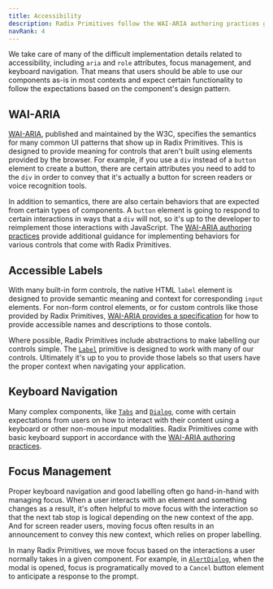 ```yaml
---
title: Accessibility
description: Radix Primitives follow the WAI-ARIA authoring practices guidelines and are tested in a wide selection of modern browsers and commonly used assistive technologies.
navRank: 4
---
```


We take care of many of the difficult implementation details related to accessibility, including `aria` and `role` attributes, focus management, and keyboard navigation. That means that users should be able to use our components as-is in most contexts and expect certain functionality to follow the expectations based on the component's design pattern.

## WAI-ARIA

[WAI-ARIA](https://www.w3.org/TR/wai-aria-1.2/), published and maintained by the W3C, specifies the semantics for many common UI patterns that show up in Radix Primitives. This is designed to provide meaning for controls that aren't built using elements provided by the browser. For example, if you use a `div` instead of a `button` element to create a button, there are certain attributes you need to add to the `div` in order to convey that it's actually a button for screen readers or voice recognition tools.

In addition to semantics, there are also certain behaviors that are expected from certain types of components. A `button` element is going to respond to certain interactions in ways that a `div` will not, so it's up to the developer to reimplement those interactions with JavaScript. The [WAI-ARIA authoring practices](https://www.w3.org/TR/wai-aria-practices-1.2/) provide additional guidance for implementing behaviors for various controls that come with Radix Primitives.

## Accessible Labels

With many built-in form controls, the native HTML `label` element is designed to provide semantic meaning and context for corresponding `input` elements. For non-form control elements, or for custom controls like those provided by Radix Primitives, [WAI-ARIA provides a specification](https://www.w3.org/TR/wai-aria-1.2/#namecalculation) for how to provide accessible names and descriptions to those contols.

Where possible, Radix Primitives include abstractions to make labelling our controls simple. The [`Label`](./label) primitive is designed to work with many of our controls. Ultimately it's up to you to provide those labels so that users have the proper context when navigating your application.

## Keyboard Navigation

Many complex components, like [`Tabs`](./tabs) and [`Dialog`](./dialog), come with certain expectations from users on how to interact with their content using a keyboard or other non-mouse input modalities. Radix Primitives come with basic keyboard support in accordance with the [WAI-ARIA authoring practices](https://www.w3.org/TR/wai-aria-practices-1.2/).

## Focus Management

Proper keyboard navigation and good labelling often go hand-in-hand with managing focus. When a user interacts with an element and something changes as a result, it's often helpful to move focus with the interaction so that the next tab stop is logical depending on the new context of the app. And for screen reader users, moving focus often results in an announcement to convey this new context, which relies on proper labelling.

In many Radix Primitives, we move focus based on the interactions a user normally takes in a given component. For example, in [`AlertDialog`](./alert-dialog), when the modal is opened, focus is programatically moved to a `Cancel` button element to anticipate a response to the prompt.
